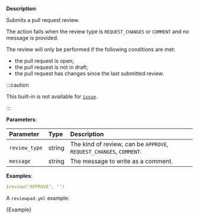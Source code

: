 
**Description**:

Submits a pull request review.

The action fails when the review type is `REQUEST_CHANGES` or `COMMENT` and no message is provided.

The review will only be performed if the following conditions are met:
- the pull request is open;
- the pull request is not in draft;
- the pull request has changes since the last submitted review.

:::caution

This built-in is not available for [`issue`](/guides/syntax#workflow).

:::

**Parameters**:

| Parameter     | Type    | Description                                                          |
| :------------ | :------ | :------------------------------------------------------------------- |
| `review_type` | string  | The kind of review, can be `APPROVE`, `REQUEST_CHANGES`, `COMMENT`.  |
| `message`     | string  | The message to write as a comment.                                   |

**Examples**:

```yml
$review("APPROVE", "")
```

A `reviewpad.yml` example:

<CodeBlock language="yml" title="reviewpad.yml">{Example}</CodeBlock>
